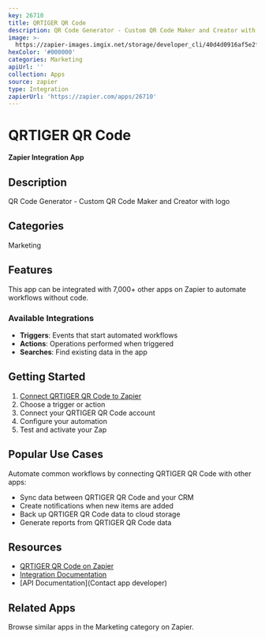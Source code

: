 ```yaml
---
key: 26710
title: QRTIGER QR Code
description: QR Code Generator - Custom QR Code Maker and Creator with logo
image: >-
  https://zapier-images.imgix.net/storage/developer_cli/40d4d0916af5e2fd00f107bd1257b75e_3.png?auto=format%2Ccompress&ixlib=python-3.0.0&q=50
hexColor: '#000000'
categories: Marketing
apiUrl: ''
collection: Apps
source: zapier
type: Integration
zapierUrl: 'https://zapier.com/apps/26710'
---
```

# QRTIGER QR Code

**Zapier Integration App**

## Description

QR Code Generator - Custom QR Code Maker and Creator with logo

## Categories

Marketing

## Features

This app can be integrated with 7,000+ other apps on Zapier to automate workflows without code.

### Available Integrations

- **Triggers**: Events that start automated workflows
- **Actions**: Operations performed when triggered
- **Searches**: Find existing data in the app

## Getting Started

1. [Connect QRTIGER QR Code to Zapier](https://zapier.com/apps/26710)
2. Choose a trigger or action
3. Connect your QRTIGER QR Code account
4. Configure your automation
5. Test and activate your Zap

## Popular Use Cases

Automate common workflows by connecting QRTIGER QR Code with other apps:

- Sync data between QRTIGER QR Code and your CRM
- Create notifications when new items are added
- Back up QRTIGER QR Code data to cloud storage
- Generate reports from QRTIGER QR Code data

## Resources

- [QRTIGER QR Code on Zapier](https://zapier.com/apps/26710)
- [Integration Documentation](https://zapier.com/apps/26710/integrations)
- [API Documentation](Contact app developer)

## Related Apps

Browse similar apps in the Marketing category on Zapier.
